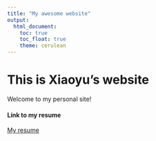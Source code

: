 ```yaml
---
title: "My awesome website"
output: 
  html_document:
    toc: true
    toc_float: true
    theme: cerulean
---
```


# This is Xiaoyu's website

Welcome to my personal site!

#### Link to my resume

[My resume](Resume.html)



